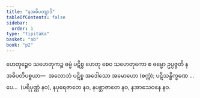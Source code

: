 ```yaml
---
title: "နအဓိပတျာဒိ"
tableOfContents: false
sidebar:
  order: 1
type: "tipitaka"
basket: "ab"
book: "p2"
---
```



<DynamicBreadcrumb />

<Division number="131" book="p2" e="ch" v="38" p="57">

<Paragraph number="365" book="p2">
ဟေတုဉ္စေဝ သဟေတုကဉ္စ ဓမ္မံ ပဋိစ္စ ဟေတု စေဝ သဟေတုကော စ ဓမ္မော ဥပ္ပဇ္ဇတိ နအဓိပတိပစ္စယာ—  အလောဘံ ပဋိစ္စ အဒေါသော အမောဟော (စက္ကံ); ပဋိသန္ဓိက္ခဏေ …ပေ…  (ပရိပုဏ္ဏံ နဝ), နပုရေဇာတေ နဝ, နပစ္ဆာဇာတေ နဝ, နအာသေဝနေ နဝ.
</Paragraph>
</Division>